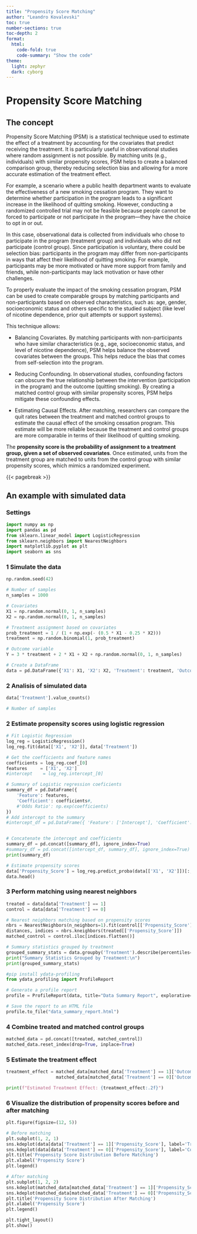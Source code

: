 ```yaml
---
title: "Propensity Score Matching"
author: "Leandro Kovalevski"
toc: true
number-sections: true
toc-depth: 2
format:
  html:
    code-fold: true
    code-summary: "Show the code"
theme:
  light: zephyr
  dark: cyborg
---
```


# Propensity Score Matching {-}
## The concept {-}
Propensity Score Matching (PSM) is a statistical technique used to estimate the effect of a treatment by accounting for the covariates that predict receiving the treatment. It is particularly useful in observational studies where random assignment is not possible. By matching units (e.g., individuals) with similar propensity scores, PSM helps to create a balanced comparison group, thereby reducing selection bias and allowing for a more accurate estimation of the treatment effect.

For example, a scenario where a public health department wants to evaluate the effectiveness of a new smoking cessation program. They want to determine whether participation in the program leads to a significant increase in the likelihood of quitting smoking. However, conducting a randomized controlled trial may not be feasible because people cannot be forced to participate or not participate in the program—they have the choice to opt in or out.

In this case, observational data is collected from individuals who chose to participate in the program (treatment group) and individuals who did not participate (control group). Since participation is voluntary, there could be selection bias: participants in the program may differ from non-participants in ways that affect their likelihood of quitting smoking. For example, participants may be more motivated or have more support from family and friends, while non-participants may lack motivation or have other challenges.

To properly evaluate the impact of the smoking cessation program, PSM can be used to create comparable groups by matching participants and non-participants based on observed characteristics, such as: age, gender, socioeconomic status and others specific to the studied subject (like level of nicotine dependence, prior quit attempts or support systems).


This technique allows:

- Balancing Covariates. By matching participants with non-participants who have similar characteristics (e.g., age, socioeconomic status, and level of nicotine dependence), PSM helps balance the observed covariates between the groups. This helps reduce the bias that comes from self-selection into the program.

- Reducing Confounding. In observational studies, confounding factors can obscure the true relationship between the intervention (participation in the program) and the outcome (quitting smoking). By creating a matched control group with similar propensity scores, PSM helps mitigate these confounding effects.

- Estimating Causal Effects. After matching, researchers can compare the quit rates between the treatment and matched control groups to estimate the causal effect of the smoking cessation program. This estimate will be more reliable because the treatment and control groups are more comparable in terms of their likelihood of quitting smoking.


The **propensity score is the probability of assignment to a treatment group, given a set of observed covariates**. Once estimated, units from the treatment group are matched to units from the control group with similar propensity scores, which mimics a randomized experiment.

{{< pagebreak >}}

## An example with simulated data {-}

### Settings {-}


```python
import numpy as np
import pandas as pd
from sklearn.linear_model import LogisticRegression
from sklearn.neighbors import NearestNeighbors
import matplotlib.pyplot as plt
import seaborn as sns

```

### 1 Simulate the data
```python
np.random.seed(42)

# Number of samples
n_samples = 1000

# Covariates
X1 = np.random.normal(0, 1, n_samples)
X2 = np.random.normal(0, 1, n_samples)

# Treatment assignment based on covariates
prob_treatment = 1 / (1 + np.exp(- (0.5 * X1 - 0.25 * X2)))
treatment = np.random.binomial(1, prob_treatment)

# Outcome variable
Y = 3 * treatment + 2 * X1 + X2 + np.random.normal(0, 1, n_samples)

# Create a DataFrame
data = pd.DataFrame({'X1': X1, 'X2': X2, 'Treatment': treatment, 'Outcome': Y})
```

### 2 Analisis of simulated data
```python
data['Treatment'].value_counts()

# Number of samples

```

### 2 Estimate propensity scores using logistic regression
```python
# Fit Logistic Regression
log_reg = LogisticRegression()
log_reg.fit(data[['X1', 'X2']], data['Treatment'])

# Get the coefficients and feature names
coefficients = log_reg.coef_[0]
features     = ['X1', 'X2']
#intercept    = log_reg.intercept_[0]

# Summary of Logistic regression coeficients
summary_df = pd.DataFrame({
    'Feature': features,
    'Coefficient': coefficients#,
    #'Odds Ratio': np.exp(coefficients) 
})
# Add intercept to the summary
#intercept_df = pd.DataFrame({ 'Feature': ['Intercept'], 'Coefficient': [intercept], 'Odds Ratio': [np.exp(intercept)] })


# Concatenate the intercept and coefficients
summary_df = pd.concat([summary_df], ignore_index=True)
#summary_df = pd.concat([intercept_df, summary_df], ignore_index=True)
print(summary_df)

# Estimate propensity scores
data['Propensity_Score'] = log_reg.predict_proba(data[['X1', 'X2']])[:, 1]
data.head()
```

### 3 Perform matching using nearest neighbors

```python
treated = data[data['Treatment'] == 1]
control = data[data['Treatment'] == 0]

# Nearest neighbors matching based on propensity scores
nbrs = NearestNeighbors(n_neighbors=1).fit(control[['Propensity_Score']])
distances, indices = nbrs.kneighbors(treated[['Propensity_Score']])
matched_control = control.iloc[indices.flatten()]

```


```python
# Summary statistics grouped by treatment
grouped_summary_stats = data.groupby('Treatment').describe(percentiles=[0.25, 0.5, 0.75])
print("Summary Statistics Grouped by Treatment:\n")
print(grouped_summary_stats)

#pip install ydata-profiling
from ydata_profiling import ProfileReport

# Generate a profile report
profile = ProfileReport(data, title="Data Summary Report", explorative=True)

# Save the report to an HTML file
profile.to_file("data_summary_report.html")


```

### 4 Combine treated and matched control groups
```python
matched_data = pd.concat([treated, matched_control])
matched_data.reset_index(drop=True, inplace=True)
```

### 5 Estimate the treatment effect
```python
treatment_effect = matched_data[matched_data['Treatment'] == 1]['Outcome'].mean() - \
                   matched_data[matched_data['Treatment'] == 0]['Outcome'].mean()

print(f"Estimated Treatment Effect: {treatment_effect:.2f}")

```

### 6 Visualize the distribution of propensity scores before and after matching

```python
plt.figure(figsize=(12, 5))

# Before matching
plt.subplot(1, 2, 1)
sns.kdeplot(data[data['Treatment'] == 1]['Propensity_Score'], label='Treated', shade=True)
sns.kdeplot(data[data['Treatment'] == 0]['Propensity_Score'], label='Control', shade=True)
plt.title('Propensity Score Distribution Before Matching')
plt.xlabel('Propensity Score')
plt.legend()

# After matching
plt.subplot(1, 2, 2)
sns.kdeplot(matched_data[matched_data['Treatment'] == 1]['Propensity_Score'], label='Treated', shade=True)
sns.kdeplot(matched_data[matched_data['Treatment'] == 0]['Propensity_Score'], label='Matched Control', shade=True)
plt.title('Propensity Score Distribution After Matching')
plt.xlabel('Propensity Score')
plt.legend()

plt.tight_layout()
plt.show()

```







